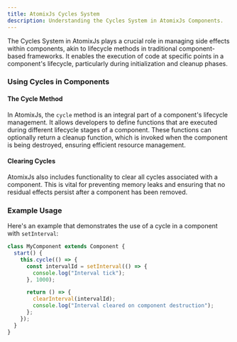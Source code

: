 ```yaml
---
title: AtomixJs Cycles System
description: Understanding the Cycles System in AtomixJs Components.
---
```


The Cycles System in AtomixJs plays a crucial role in managing side effects within components, akin to lifecycle methods in traditional component-based frameworks. It enables the execution of code at specific points in a component's lifecycle, particularly during initialization and cleanup phases.

### Using Cycles in Components

#### The Cycle Method

In AtomixJs, the `cycle` method is an integral part of a component's lifecycle management. It allows developers to define functions that are executed during different lifecycle stages of a component. These functions can optionally return a cleanup function, which is invoked when the component is being destroyed, ensuring efficient resource management.

#### Clearing Cycles

AtomixJs also includes functionality to clear all cycles associated with a component. This is vital for preventing memory leaks and ensuring that no residual effects persist after a component has been removed.

### Example Usage

Here's an example that demonstrates the use of a cycle in a component with `setInterval`:

```ts
class MyComponent extends Component {
  start() {
    this.cycle(() => {
      const intervalId = setInterval(() => {
        console.log("Interval tick");
      }, 1000);

      return () => {
        clearInterval(intervalId);
        console.log("Interval cleared on component destruction");
      };
    });
  }
}
```

